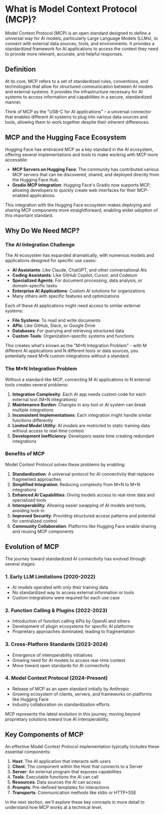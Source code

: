 # What is Model Context Protocol (MCP)?

Model Context Protocol (MCP) is an open standard designed to define a universal way for AI models, particularly Large Language Models (LLMs), to connect with external data sources, tools, and environments. It provides a standardized framework for AI applications to access the context they need to provide more relevant, accurate, and helpful responses.

## Definition

At its core, MCP refers to a set of standardized rules, conventions, and technologies that allow for structured communication between AI models and external systems. It provides the infrastructure necessary for AI systems to access information and capabilities in a secure, standardized manner.

Think of MCP as the "USB-C for AI applications" – a universal connector that enables different AI systems to plug into various data sources and tools, allowing them to work together despite their inherent differences.

## MCP and the Hugging Face Ecosystem

Hugging Face has embraced MCP as a key standard in the AI ecosystem, offering several implementations and tools to make working with MCP more accessible:

- **MCP Servers on Hugging Face**: The community has contributed various MCP servers that can be discovered, shared, and deployed directly from the Hugging Face Hub.
- **Gradio MCP Integration**: Hugging Face's Gradio now supports MCP, allowing developers to quickly create web interfaces for their MCP-enabled applications.

This integration with the Hugging Face ecosystem makes deploying and sharing MCP components more straightforward, enabling wider adoption of this important standard.

## Why Do We Need MCP?

### The AI Integration Challenge

The AI ecosystem has expanded dramatically, with numerous models and applications designed for specific use cases:

- **AI Assistants**: Like Claude, ChatGPT, and other conversational AIs
- **Coding Assistants**: Like GitHub Copilot, Cursor, and Codeium
- **Specialized Agents**: For document processing, data analysis, or domain-specific tasks
- **Enterprise AI Applications**: Custom AI solutions for organizations
- Many others with specific features and optimizations

Each of these AI applications might need access to similar external systems:

- **File Systems**: To read and write documents
- **APIs**: Like GitHub, Slack, or Google Drive
- **Databases**: For querying and retrieving structured data
- **Custom Tools**: Organization-specific systems and functions

This creates what's known as the "M×N Integration Problem" - with M different AI applications and N different tools or data sources, you potentially need M×N custom integrations without a standard.

### The M×N Integration Problem

Without a standard like MCP, connecting M AI applications to N external tools creates several problems:

1. **Integration Complexity**: Each AI app needs custom code for each external tool (M×N integrations)
2. **Maintenance Burden**: Changes in any tool or AI system can break multiple integrations
3. **Inconsistent Implementations**: Each integration might handle similar functions differently
4. **Limited Model Utility**: AI models are restricted to static training data without access to real-time context
5. **Development Inefficiency**: Developers waste time creating redundant integrations

### Benefits of MCP

Model Context Protocol solves these problems by enabling:

1. **Standardization**: A universal protocol for AI connectivity that replaces fragmented approaches
2. **Simplified Integration**: Reducing complexity from M×N to M+N integrations
3. **Enhanced AI Capabilities**: Giving models access to real-time data and specialized tools
4. **Interoperability**: Allowing easier swapping of AI models and tools, avoiding lock-in
5. **Improved Security**: Providing structured access patterns and potential for centralized control
6. **Community Collaboration**: Platforms like Hugging Face enable sharing and reusing MCP components

## Evolution of MCP

The journey toward standardized AI connectivity has evolved through several stages:

### 1. Early LLM Limitations (2020-2022)
- AI models operated with only their training data
- No standardized way to access external information or tools
- Custom integrations were required for each use case

### 2. Function Calling & Plugins (2022-2023)
- Introduction of function calling APIs by OpenAI and others
- Development of plugin ecosystems for specific AI platforms
- Proprietary approaches dominated, leading to fragmentation

### 3. Cross-Platform Standards (2023-2024)
- Emergence of interoperability initiatives
- Growing need for AI models to access real-time context
- Move toward open standards for AI connectivity

### 4. Model Context Protocol (2024-Present)
- Release of MCP as an open standard initially by Anthropic
- Growing ecosystem of clients, servers, and frameworks on platforms like Hugging Face
- Industry collaboration on standardization efforts

MCP represents the latest evolution in this journey, moving beyond proprietary solutions toward true AI interoperability.

## Key Components of MCP

An effective Model Context Protocol implementation typically includes these essential components:

1. **Host**: The AI application that interacts with users
2. **Client**: The component within the Host that connects to a Server
3. **Server**: An external program that exposes capabilities
4. **Tools**: Executable functions the AI can call
5. **Resources**: Data sources the AI can access
6. **Prompts**: Pre-defined templates for interactions
7. **Transports**: Communication methods like stdio or HTTP+SSE

In the next section, we'll explore these key concepts in more detail to understand how MCP works at a technical level. 